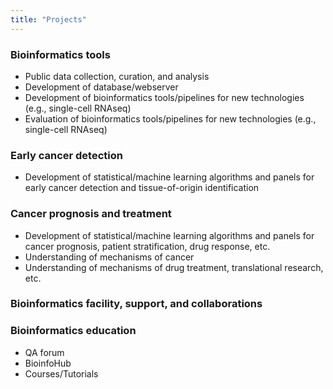 ---
title: "Projects"
---
  
### Bioinformatics tools
* Public data collection, curation, and analysis
* Development of database/webserver
* Development of bioinformatics tools/pipelines for new technologies (e.g., single-cell RNAseq)
* Evaluation of bioinformatics tools/pipelines for new technologies (e.g., single-cell RNAseq)


### Early cancer detection
* Development of statistical/machine learning algorithms and panels for early cancer detection and tissue-of-origin identification

### Cancer prognosis and treatment
* Development of statistical/machine learning algorithms and panels for cancer prognosis, patient stratification, drug response, etc.
* Understanding of mechanisms of cancer
* Understanding of mechanisms of drug treatment, translational research, etc.

### Bioinformatics facility, support, and collaborations

### Bioinformatics education
* QA forum
* BioinfoHub
* Courses/Tutorials